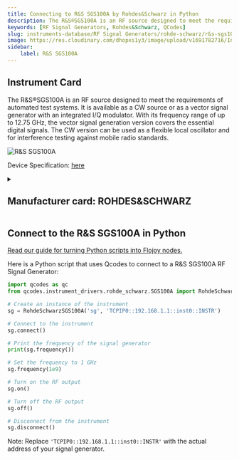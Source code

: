 ```yaml
---
title: Connecting to R&S SGS100A by Rohdes&Schwarz in Python
description: The R&S®SGS100A is an RF source designed to meet the requirements of automated test systems. It is available as a CW source or as a vector signal generator with an integrated I/Q modulator. With its frequency range of up to 12.75 GHz, the vector signal generation version covers the essential digital signals. The CW version can be used as a flexible local oscillator and for interference testing against mobile radio standards.
keywords: [RF Signal Generators, Rohdes&Schwarz, QCodes] 
slug: instruments-database/RF Signal Generators/rohde-schwarz/r&s-sgs100a 
image: https://res.cloudinary.com/dhopxs1y3/image/upload/v1691782716/Instruments/RF%20Signal%20Generator/RS-SGS100A/RS-SGS100A.jpg
sidebar:
    label: R&S SGS100A 
---
```



## Instrument Card

The R&S®SGS100A is an RF source designed to meet the requirements of automated test systems. It is available as a CW source or as a vector signal generator with an integrated I/Q modulator. With its frequency range of up to 12.75 GHz, the vector signal generation version covers the essential digital signals. The CW version can be used as a flexible local oscillator and for interference testing against mobile radio standards.



![R&S SGS100A](https://res.cloudinary.com/dhopxs1y3/image/upload/v1691782716/Instruments/RF%20Signal%20Generator/RS-SGS100A/RS-SGS100A.jpg)

Device Specification: [here](/instruments-database/all-instruments)

<details style={{ marginTop: "15px"}}>
<summary><h2 style={{display:'inline'}}>Manufacturer card: ROHDES&SCHWARZ</h2></summary>

![ROHDES&SCHWARZ](https://res.cloudinary.com/dhopxs1y3/image/upload/v1692806194/Instruments/Vendor%20Logos/RohdeSchwarz.png)

Rohde & Schwarz GmbH & Co KG is an international electronics group specializing in the fields of electronic test equipment, broadcast & media, cybersecurity, radiomonitoring and radiolocation, and radiocommunication.

- Headquarters: Munich, Germany
- Yearly Revenue (millions, USD): 2500
- Vendor Website: [here](https://www.rohde-schwarz.com/ca/home_48230.html)

</details>


<FeaturedInstrumentVideo category="RF_SIGNAL_GENERATORS" />

## Connect to the R&S SGS100A in Python

[Read our guide for turning Python scripts into Flojoy nodes.](https://docs.flojoy.ai/contribution/blocks/custom-flojoy-block/)



<Tabs>
<TabItem value="Flojoy" label="Flojoy" className="flojoy-instrument-tabs">

<SectionsCard category="RF_SIGNAL_GENERATORS" manufacturer="Rohdes&Schwarz"></SectionsCard>

</TabItem>
<TabItem value="QCodes" label="QCodes">

Here is a Python script that uses Qcodes to connect to a R&S SGS100A RF Signal Generator:

```python
import qcodes as qc
from qcodes.instrument_drivers.rohde_schwarz.SGS100A import RohdeSchwarzSGS100A

# Create an instance of the instrument
sg = RohdeSchwarzSGS100A('sg', 'TCPIP0::192.168.1.1::inst0::INSTR')

# Connect to the instrument
sg.connect()

# Print the frequency of the signal generator
print(sg.frequency())

# Set the frequency to 1 GHz
sg.frequency(1e9)

# Turn on the RF output
sg.on()

# Turn off the RF output
sg.off()

# Disconnect from the instrument
sg.disconnect()
```

Note: Replace `'TCPIP0::192.168.1.1::inst0::INSTR'` with the actual address of your signal generator.

</TabItem>
</Tabs>